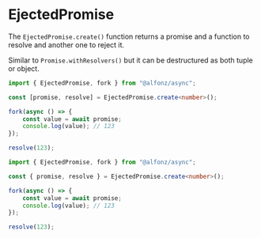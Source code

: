
# EjectedPromise

The `EjectedPromise.create()` function returns a promise and a function to
resolve and another one to reject it.

Similar to `Promise.withResolvers()` but it can be destructured as both tuple or
object.

<Tabs>
  <TabItem value="tuple" label="Tuple" default>

```ts
import { EjectedPromise, fork } from "@alfonz/async";

const [promise, resolve] = EjectedPromise.create<number>();

fork(async () => {
	const value = await promise;
	console.log(value); // 123
});

resolve(123);
```

  </TabItem>
  <TabItem value="object" label="Object">

```ts
import { EjectedPromise, fork } from "@alfonz/async";

const { promise, resolve } = EjectedPromise.create<number>();

fork(async () => {
	const value = await promise;
	console.log(value); // 123
});

resolve(123);
```

  </TabItem>
</Tabs>
